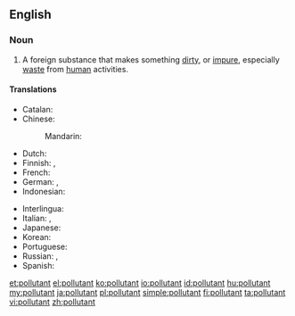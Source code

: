 ==English==
{{wikipedia}}

===Noun===
{{en-noun}}

# A foreign substance that makes something [[dirty]], or [[impure]], especially [[waste]] from [[human]] activities.

====Translations====
{{trans-top|something that pollutes}}
* Catalan: {{t-|ca|contaminant|m}}
* Chinese: 
*: Mandarin: {{t|cmn|污染物|tr=wūrǎnwù|sc=Hani}}
* Dutch: {{t-|nl|vervuiler|m}}
* Finnish: {{t+|fi|saaste}}, {{t-|fi|epäpuhtaus}}
* French: {{t+|fr|polluant|m}}
* German: {{t-|de|Schadstoff|m}}, {{t-|de|umweltgefährlicher Stoff|m}}
* Indonesian: {{t+|id|polutan}}
{{trans-mid}}
* Interlingua: {{t-|ia|polluente}}
* Italian: {{tø|it|[[sostanza]] [[inquinante]]|f}}, {{t+|it|inquinante|m}}
* Japanese: {{t-|ja|汚染物質|tr=[[おせんぶっしつ]], osen-busshitsu|sc=Jpan}}
* Korean: {{t-|ko|오염물질|tr=oyum-muljil|sc=Kore}}
* Portuguese: {{t-|pt|poluente|m}}
* Russian: {{t+|ru|загрязнитель|m|tr=zagrjaznítelʹ|sc=Cyrl}}, {{tø|ru|[[загрязнять|загрязняющее]] [[вещество]]|n|tr=zagrjaznjájuščeje veščestvó|sc=Cyrl}}
* Spanish: {{t-|es|contaminante|m}}
{{trans-bottom}}

[[et:pollutant]]
[[el:pollutant]]
[[ko:pollutant]]
[[io:pollutant]]
[[id:pollutant]]
[[hu:pollutant]]
[[my:pollutant]]
[[ja:pollutant]]
[[pl:pollutant]]
[[simple:pollutant]]
[[fi:pollutant]]
[[ta:pollutant]]
[[vi:pollutant]]
[[zh:pollutant]]